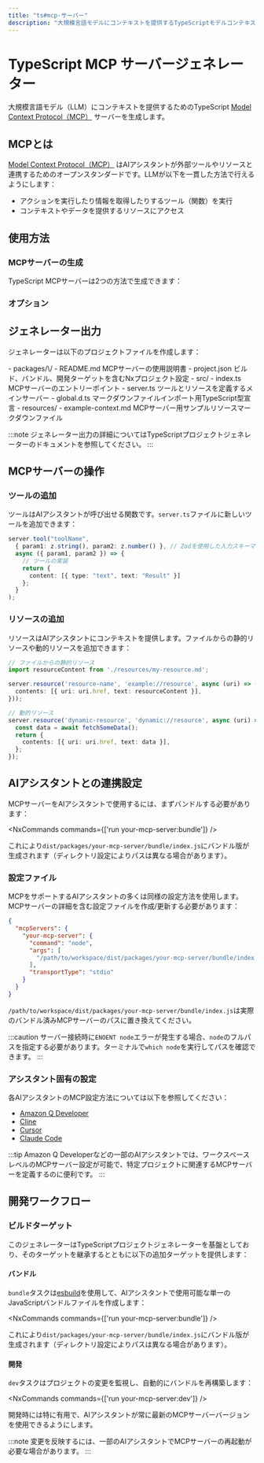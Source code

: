 ```yaml
---
title: "ts#mcp-サーバー"
description: "大規模言語モデルにコンテキストを提供するTypeScriptモデルコンテキストプロトコル（MCP）サーバーを生成"
---
```





# TypeScript MCP サーバージェネレーター

大規模言語モデル（LLM）にコンテキストを提供するためのTypeScript [Model Context Protocol（MCP）](https://modelcontextprotocol.io/) サーバーを生成します。

## MCPとは

[Model Context Protocol（MCP）](https://modelcontextprotocol.io/) はAIアシスタントが外部ツールやリソースと連携するためのオープンスタンダードです。LLMが以下を一貫した方法で行えるようにします：

- アクションを実行したり情報を取得したりするツール（関数）を実行
- コンテキストやデータを提供するリソースにアクセス

## 使用方法

### MCPサーバーの生成

TypeScript MCPサーバーは2つの方法で生成できます：

<RunGenerator generator="ts#mcp-server" />

### オプション

<GeneratorParameters schema={schema} />

## ジェネレーター出力

ジェネレーターは以下のプロジェクトファイルを作成します：

<FileTree>
  - packages/\<name>/
    - README.md MCPサーバーの使用説明書
    - project.json ビルド、バンドル、開発ターゲットを含むNxプロジェクト設定
    - src/
      - index.ts MCPサーバーのエントリーポイント
      - server.ts ツールとリソースを定義するメインサーバー
      - global.d.ts マークダウンファイルインポート用TypeScript型宣言
      - resources/
        - example-context.md MCPサーバー用サンプルリソースマークダウンファイル
</FileTree>

:::note
ジェネレーター出力の詳細については<Link path="/guides/typescript-project">TypeScriptプロジェクトジェネレーターのドキュメント</Link>を参照してください。
:::

## MCPサーバーの操作

### ツールの追加

ツールはAIアシスタントが呼び出せる関数です。`server.ts`ファイルに新しいツールを追加できます：

```typescript
server.tool("toolName",
  { param1: z.string(), param2: z.number() }, // Zodを使用した入力スキーマ
  async ({ param1, param2 }) => {
    // ツールの実装
    return {
      content: [{ type: "text", text: "Result" }]
    };
  }
);
```

### リソースの追加

リソースはAIアシスタントにコンテキストを提供します。ファイルからの静的リソースや動的リソースを追加できます：

```typescript
// ファイルからの静的リソース
import resourceContent from './resources/my-resource.md';

server.resource('resource-name', 'example://resource', async (uri) => ({
  contents: [{ uri: uri.href, text: resourceContent }],
}));

// 動的リソース
server.resource('dynamic-resource', 'dynamic://resource', async (uri) => {
  const data = await fetchSomeData();
  return {
    contents: [{ uri: uri.href, text: data }],
  };
});
```

## AIアシスタントとの連携設定

MCPサーバーをAIアシスタントで使用するには、まずバンドルする必要があります：

<NxCommands commands={['run your-mcp-server:bundle']} />

これにより`dist/packages/your-mcp-server/bundle/index.js`にバンドル版が生成されます（ディレクトリ設定によりパスは異なる場合があります）。

### 設定ファイル

MCPをサポートするAIアシスタントの多くは同様の設定方法を使用します。MCPサーバーの詳細を含む設定ファイルを作成/更新する必要があります：

```json
{
  "mcpServers": {
    "your-mcp-server": {
      "command": "node",
      "args": [
        "/path/to/workspace/dist/packages/your-mcp-server/bundle/index.js"
      ],
      "transportType": "stdio"
    }
  }
}
```

`/path/to/workspace/dist/packages/your-mcp-server/bundle/index.js`は実際のバンドル済みMCPサーバーのパスに置き換えてください。

:::caution
サーバー接続時に`ENOENT node`エラーが発生する場合、`node`のフルパスを指定する必要があります。ターミナルで`which node`を実行してパスを確認できます。
:::

### アシスタント固有の設定

各AIアシスタントのMCP設定方法については以下を参照してください：

- [Amazon Q Developer](https://docs.aws.amazon.com/amazonq/latest/qdeveloper-ug/command-line-mcp-configuration.html)
- [Cline](https://docs.cline.bot/mcp-servers/configuring-mcp-servers)
- [Cursor](https://docs.cursor.com/context/model-context-protocol)
- [Claude Code](https://docs.anthropic.com/en/docs/agents-and-tools/claude-code/tutorials#set-up-model-context-protocol-mcp)

:::tip
Amazon Q Developerなどの一部のAIアシスタントでは、ワークスペースレベルのMCPサーバー設定が可能で、特定プロジェクトに関連するMCPサーバーを定義するのに便利です。
:::

## 開発ワークフロー

### ビルドターゲット

このジェネレーターは<Link path="/guides/typescript-project">TypeScriptプロジェクトジェネレーター</Link>を基盤としており、そのターゲットを継承するとともに以下の追加ターゲットを提供します：

#### バンドル

`bundle`タスクは[esbuild](https://esbuild.github.io/)を使用して、AIアシスタントで使用可能な単一のJavaScriptバンドルファイルを作成します：

<NxCommands commands={['run your-mcp-server:bundle']} />

これにより`dist/packages/your-mcp-server/bundle/index.js`にバンドル版が生成されます（ディレクトリ設定によりパスは異なる場合があります）。

#### 開発

`dev`タスクはプロジェクトの変更を監視し、自動的にバンドルを再構築します：

<NxCommands commands={['run your-mcp-server:dev']} />

開発時には特に有用で、AIアシスタントが常に最新のMCPサーバーバージョンを使用できるようにします。

:::note
変更を反映するには、一部のAIアシスタントでMCPサーバーの再起動が必要な場合があります。
:::
